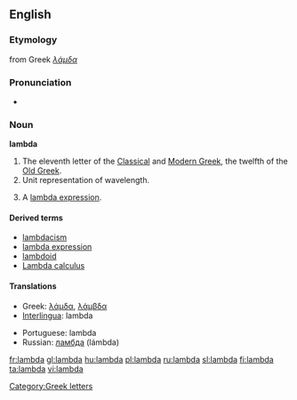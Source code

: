 {{letter_disp2|kappa|[[image:Greek_uc_lamda.png|42px]][[image:Greek_lc_lamda.png|30px]] |mu|λάμδα|Λ|λ}}

==English==
===Etymology===
from Greek ''[[λάμδα]]''

===Pronunciation===
*{{audio|en-us-lambda.ogg|Audio (US)}}

===Noun===
'''lambda'''
# The eleventh letter of the [[w:Classical Greek|Classical]] and [[w:Modern Greek|Modern Greek]], the twelfth of the [[w:Old Greek|Old Greek]].
# Unit representation of wavelength.
# {{computing}} A [[lambda expression]].

====Derived terms====
*[[lambdacism]]
*[[lambda expression]]
*[[lambdoid]]
*[[w:Lambda calculus|Lambda calculus]]

====Translations====
{{trans-top|name of the Greek letter}}
*Greek: [[λάμδα]], [[λάμβδα]] {{n}}
*[[Interlingua]]: lambda
{{trans-mid}}
*Portuguese: lambda {{m}}
*Russian: [[ламбда]] (lámbda) {{f}}
{{trans-bottom}}

[[Category:Greek letters]]

[[fr:lambda]]
[[gl:lambda]]
[[hu:lambda]]
[[pl:lambda]]
[[ru:lambda]]
[[sl:lambda]]
[[fi:lambda]]
[[ta:lambda]]
[[vi:lambda]]